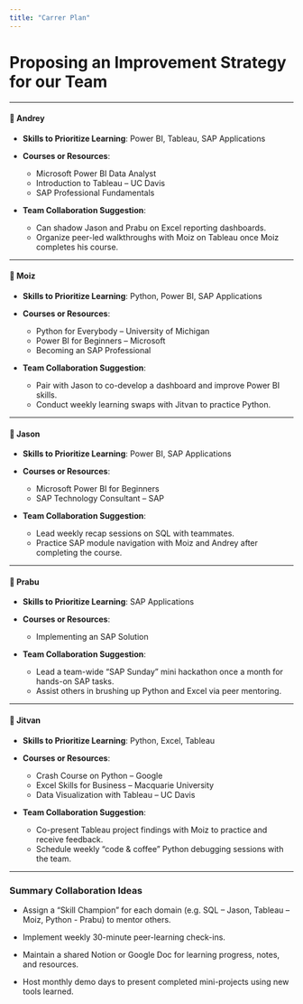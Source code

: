 ```yaml
---
title: "Carrer Plan"
---
```


# Proposing an Improvement Strategy for our Team

---

#### 🔹 **Andrey**

- **Skills to Prioritize Learning**: 
Power BI, Tableau, SAP Applications

- **Courses or Resources**:
  - Microsoft Power BI Data Analyst
  - Introduction to Tableau – UC Davis
  - SAP Professional Fundamentals

- **Team Collaboration Suggestion**:
  - Can shadow Jason and Prabu on Excel reporting dashboards.
  - Organize peer-led walkthroughs with Moiz on Tableau once Moiz completes his course.

---

#### 🔹 **Moiz**

- **Skills to Prioritize Learning**: 
Python, Power BI, SAP Applications

- **Courses or Resources**:
  - Python for Everybody – University of Michigan
  - Power BI for Beginners – Microsoft
  - Becoming an SAP Professional

- **Team Collaboration Suggestion**:
  - Pair with Jason to co-develop a dashboard and improve Power BI skills.
  - Conduct weekly learning swaps with Jitvan to practice Python.

---

#### 🔹 **Jason**

- **Skills to Prioritize Learning**:
 Power BI, SAP Applications

- **Courses or Resources**:
  - Microsoft Power BI for Beginners
  - SAP Technology Consultant – SAP

- **Team Collaboration Suggestion**:
  - Lead weekly recap sessions on SQL with teammates.
  - Practice SAP module navigation with Moiz and Andrey after completing the course.

---

#### 🔹 **Prabu**

- **Skills to Prioritize Learning**: 
SAP Applications

- **Courses or Resources**:
  - Implementing an SAP Solution

- **Team Collaboration Suggestion**:
  - Lead a team-wide “SAP Sunday” mini hackathon once a month for hands-on SAP tasks.
  - Assist others in brushing up Python and Excel via peer mentoring.

---

#### 🔹 **Jitvan**

- **Skills to Prioritize Learning**: 
Python, Excel, Tableau

- **Courses or Resources**:
  - Crash Course on Python – Google
  - Excel Skills for Business – Macquarie University
  - Data Visualization with Tableau – UC Davis

- **Team Collaboration Suggestion**:
  - Co-present Tableau project findings with Moiz to practice and receive feedback.
  - Schedule weekly “code & coffee” Python debugging sessions with the team.

---

### Summary Collaboration Ideas

- Assign a “Skill Champion” for each domain (e.g. SQL – Jason, Tableau – Moiz, Python - Prabu) to mentor others.

- Implement weekly 30-minute peer-learning check-ins.

- Maintain a shared Notion or Google Doc for learning progress, notes, and resources.

- Host monthly demo days to present completed mini-projects using new tools learned.
